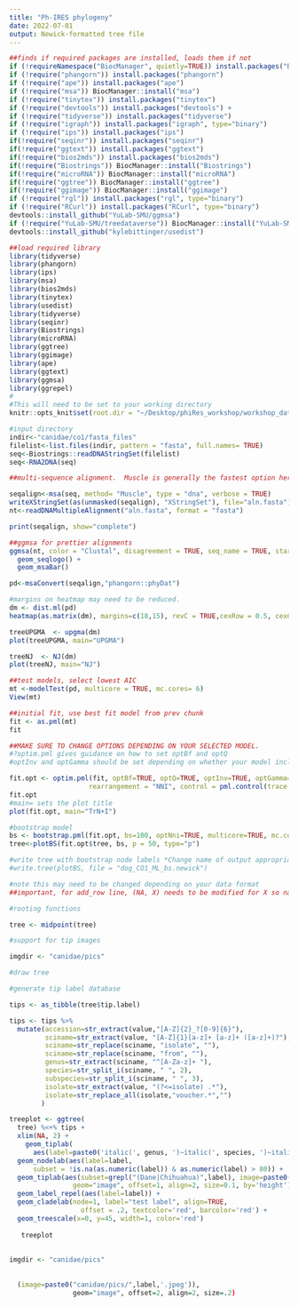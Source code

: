 ```yaml
---
title: "Ph-IRES phylogeny"
date: 2022-07-01
output: Newick-formatted tree file
---
```

```r
##finds if required packages are installed, loads them if not
if (!requireNamespace("BiocManager", quietly=TRUE)) install.packages("BiocManager")
if (!require("phangorn")) install.packages("phangorn")
if (!require("ape")) install.packages("ape")
if (!require("msa")) BiocManager::install("msa")
if (!require("tinytex")) install.packages("tinytex") 
if (!require("devtools")) install.packages("devtools") +
if (!require("tidyverse")) install.packages("tidyverse")
if (!require("igraph")) install.packages("igraph", type="binary")
if (!require("ips")) install.packages("ips")
if(!require("seqinr")) install.packages("seqinr")
if(!require("ggtext")) install.packages("ggtext")
if(!require("bios2mds")) install.packages("bios2mds")
if(!require("Biostrings")) BiocManager::install("Biostrings")
if(!require("microRNA")) BiocManager::install("microRNA")
if(!require("ggtree")) BiocManager::install("ggtree")
if(!require("ggimage")) BiocManager::install("ggimage")
if (!require("rgl")) install.packages("rgl", type="binary")
if (!require("RCurl")) install.packages("RCurl", type="binary")
devtools::install_github("YuLab-SMU/ggmsa")
if (!require("YuLab-SMU/treedataverse")) BiocManager::install("YuLab-SMU/treedataverse", type="binary")
devtools::install_github("kylebittinger/usedist")

##load required library
library(tidyverse)
library(phangorn)
library(ips)
library(msa)
library(bios2mds)
library(tinytex)
library(usedist)
library(tidyverse)
library(seqinr)
library(Biostrings)
library(microRNA)
library(ggtree)
library(ggimage)
library(ape)
library(ggtext)
library(ggmsa)
library(ggrepel)
#
#This will need to be set to your working directory
knitr::opts_knit$set(root.dir = "~/Desktop/phiRes_workshop/workshop_data-analysis/phiRes_phylogeny")
```
```r
#input directory
indir<-"canidae/co1/fasta_files"
filelist<-list.files(indir, pattern = "fasta", full.names= TRUE)
seq<-Biostrings::readDNAStringSet(filelist)
seq<-RNA2DNA(seq)
```
```r
##multi-sequence alignment.  Muscle is generally the fastest option here.  Other options are ClustalW and ClustalOmega

seqalign<-msa(seq, method= "Muscle", type = "dna", verbose = TRUE)
writeXStringSet(as(unmasked(seqalign), "XStringSet"), file="aln.fasta")
nt<-readDNAMultipleAlignment("aln.fasta", format = "fasta")

print(seqalign, show="complete")

##ggmsa for prettier alignments
ggmsa(nt, color = "Clustal", disagreement = TRUE, seq_name = TRUE, start = 100, end = 150) + 
  geom_seqlogo() + 
  geom_msaBar() 

pd<-msaConvert(seqalign,"phangorn::phyDat")
```
```r

#margins on heatmap may need to be reduced.
dm <- dist.ml(pd)
heatmap(as.matrix(dm), margins=c(18,15), revC = TRUE,cexRow = 0.5, cexCol = 0.5, symm = TRUE)

treeUPGMA  <- upgma(dm)
plot(treeUPGMA, main="UPGMA")

treeNJ  <- NJ(dm)
plot(treeNJ, main="NJ")
```
```r
##test models, select lowest AIC
mt <-modelTest(pd, multicore = TRUE, mc.cores= 6)
View(mt)
```
```r
##initial fit, use best fit model from prev chunk
fit <- as.pml(mt)
fit
```
```r
##MAKE SURE TO CHANGE OPTIONS DEPENDING ON YOUR SELECTED MODEL.  
#?optim.pml gives guidance on how to set optBf and optQ
#optInv and optGamma should be set depending on whether your model includes +I and/or +G parameters

fit.opt <- optim.pml(fit, optBf=TRUE, optQ=TRUE, optInv=TRUE, optGamma=TRUE,
                    rearrangement = "NNI", control = pml.control(trace = 0))
fit.opt
#main= sets the plot title
plot(fit.opt, main="TrN+I")

#bootstrap model
bs <- bootstrap.pml(fit.opt, bs=100, optNni=TRUE, multicore=TRUE, mc.cores = 6)
tree<-plotBS(fit.opt$tree, bs, p = 50, type="p")

#write tree with bootstrap node labels *Change name of output appropriately*
#write.tree(plotBS, file = "dog_CO1_ML_bs.newick")

```
```r

#note this may need to be changed depending on your data format
##important, for add_row line, (NA, X) needs to be modified for X so naming file has same number of records as data.  I don't know if this is a bug inherent to ggtree, but it is a workaround.

```
```r

#rooting functions

tree <- midpoint(tree)

#support for tip images

imgdir <- "canidae/pics"

#draw tree

#generate tip label database

tips <- as_tibble(tree$tip.label)

tips <- tips %>% 
  mutate(accession=str_extract(value,"[A-Z]{2}_?[0-9]{6}"),
         sciname=str_extract(value, "[A-Z]{1}[a-z]+ [a-z]+ ([a-z]+)?"),
         sciname=str_replace(sciname, "isolate", ""),
         sciname=str_replace(sciname, "from", ""),
         genus=str_extract(sciname, "^[A-Za-z]+ "),
         species=str_split_i(sciname, " ", 2),
         subspecies=str_split_i(sciname, " ", 3),
         isolate=str_extract(value, "(?<=isolate) .*"), 
         isolate=str_replace_all(isolate,"voucher.*","")
        ) 

treeplot <- ggtree(
  tree) %<+% tips +
  xlim(NA, 2) +
    geom_tiplab(
      aes(label=paste0('italic(', genus, ')~italic(', species, ')~italic(', subspecies, ')~', isolate, '')), parse=TRUE) +
  geom_nodelab(aes(label=label, 
      subset = !is.na(as.numeric(label)) & as.numeric(label) > 80)) +
  geom_tiplab(aes(subset=grepl("(Dane|Chihuahua)",label), image=paste0(imgdir, '/',label,'.jpg')), 
                geom="image", offset=1, align=2, size=0.1, by='height') +
  geom_label_repel(aes(label=label)) +
  geom_cladelab(node=1, label="test label", align=TRUE,  
                  offset = .2, textcolor='red', barcolor='red') +
  geom_treescale(x=0, y=45, width=1, color='red')
  
   treeplot   
  
   
imgdir <- "canidae/pics"
   
   
  (image=paste0("canidae/pics/",label,'.jpeg')), 
                geom="image", offset=2, align=2, size=.2)



```



